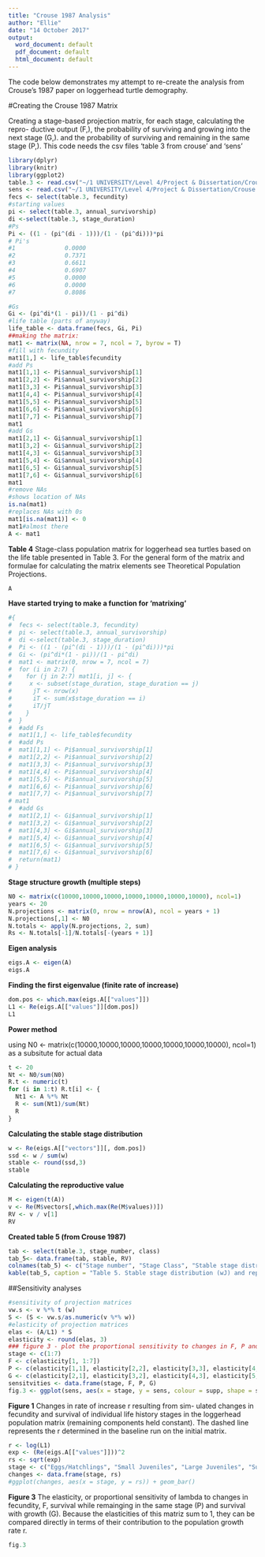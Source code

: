 ```yaml
---
title: "Crouse 1987 Analysis"
author: "Ellie"
date: "14 October 2017"
output:
  word_document: default
  pdf_document: default
  html_document: default
---
```

The code below demonstrates my attempt to re-create the analysis from Crouse's 1987 paper on loggerhead turtle demography. 

#Creating the Crouse 1987 Matrix

Creating a stage-based projection matrix, for each stage, 
calculating the repro- ductive output (F,), the probability of surviving and growing into the next stage (G,). and the probability of surviving and 
remaining in the same stage (P,).
This code needs the csv files 'table 3 from crouse' and 'sens'

```r
library(dplyr)
library(knitr)
library(ggplot2)
table.3 <- read.csv("~/1 UNIVERSITY/Level 4/Project & Dissertation/Crouse 1987/table 3 from crouse.csv")
sens <- read.csv("~/1 UNIVERSITY/Level 4/Project & Dissertation/Crouse 1987/sens.csv")
fecs <- select(table.3, fecundity)
#starting values 
pi <- select(table.3, annual_survivorship)
di <-select(table.3, stage_duration)
#Ps
Pi <- ((1 - (pi^(di - 1)))/(1 - (pi^di)))*pi
# Pi's
#1              0.0000
#2              0.7371
#3              0.6611
#4              0.6907
#5              0.0000
#6              0.0000
#7              0.8086

#Gs
Gi <- (pi^di*(1 - pi))/(1 - pi^di) 
#life table (parts of anyway)
life_table <- data.frame(fecs, Gi, Pi)
##making the matrix: 
mat1 <- matrix(NA, nrow = 7, ncol = 7, byrow = T) 
#fill with fecundity 
mat1[1,] <- life_table$fecundity 
#add Ps 
mat1[1,1] <- Pi$annual_survivorship[1] 
mat1[2,2] <- Pi$annual_survivorship[2] 
mat1[3,3] <- Pi$annual_survivorship[3]
mat1[4,4] <- Pi$annual_survivorship[4]
mat1[5,5] <- Pi$annual_survivorship[5]
mat1[6,6] <- Pi$annual_survivorship[6]
mat1[7,7] <- Pi$annual_survivorship[7]
mat1
#add Gs 
mat1[2,1] <- Gi$annual_survivorship[1]
mat1[3,2] <- Gi$annual_survivorship[2]
mat1[4,3] <- Gi$annual_survivorship[3]
mat1[5,4] <- Gi$annual_survivorship[4]
mat1[6,5] <- Gi$annual_survivorship[5]
mat1[7,6] <- Gi$annual_survivorship[6] 
mat1
#remove NAs
#shows location of NAs
is.na(mat1)
#replaces NAs with 0s
mat1[is.na(mat1)] <- 0
mat1#almost there 
A <- mat1
```
**Table 4** 
Stage-class population matrix for loggerhead sea turtles based on the life table presented in Table 3. For the general form of the matrix and formulae for calculating the matrix elements see Theoretical Population Projections. 
```r
A
```
**Have started trying to make a function for 'matrixing'**
```r
#{
#  fecs <- select(table.3, fecundity)
#  pi <- select(table.3, annual_survivorship)
#  di <-select(table.3, stage_duration)
#  Pi <- ((1 - (pi^(di - 1)))/(1 - (pi^di)))*pi
#  Gi <- (pi^di*(1 - pi))/(1 - pi^di)
#  mat1 <- matrix(0, nrow = 7, ncol = 7)
#  for (i in 2:7) {
#    for (j in 2:7) mat1[i, j] <- {
#     x <- subset(stage_duration, stage_duration == j)
#      jT <- nrow(x)
#      iT <- sum(x$stage_duration == i)
#      iT/jT
#    }
#  }
#  #add Fs
#  mat1[1,] <- life_table$fecundity 
#  #add Ps 
#  mat1[1,1] <- Pi$annual_survivorship[1] 
#  mat1[2,2] <- Pi$annual_survivorship[2] 
#  mat1[3,3] <- Pi$annual_survivorship[3]
#  mat1[4,4] <- Pi$annual_survivorship[4]
#  mat1[5,5] <- Pi$annual_survivorship[5]
#  mat1[6,6] <- Pi$annual_survivorship[6]
#  mat1[7,7] <- Pi$annual_survivorship[7]
# mat1
#  #add Gs 
#  mat1[2,1] <- Gi$annual_survivorship[1]
#  mat1[3,2] <- Gi$annual_survivorship[2]
#  mat1[4,3] <- Gi$annual_survivorship[3]
#  mat1[5,4] <- Gi$annual_survivorship[4]
#  mat1[6,5] <- Gi$annual_survivorship[5]
#  mat1[7,6] <- Gi$annual_survivorship[6] 
#  return(mat1)
# }
```
**Stage structure growth (multiple steps)**
```r
N0 <- matrix(c(10000,10000,10000,10000,10000,10000,10000), ncol=1)
years <- 20
N.projections <- matrix(0, nrow = nrow(A), ncol = years + 1) 
N.projections[,1] <- N0 
N.totals <- apply(N.projections, 2, sum)
Rs <- N.totals[-1]/N.totals[-(years + 1)]
```
**Eigen analysis** 
```r
eigs.A <- eigen(A)
eigs.A
```
**Finding the first eigenvalue (finite rate of increase)**
```r
dom.pos <- which.max(eigs.A[["values"]])
L1 <- Re(eigs.A[["values"]][dom.pos])
L1
```
**Power method** 

using N0 <- matrix(c(10000,10000,10000,10000,10000,10000,10000), ncol=1) as a subsitute for actual data 
```r
t <- 20
Nt <- N0/sum(N0)
R.t <- numeric(t)
for (i in 1:t) R.t[i] <- {
  Nt1 <- A %*% Nt
  R <- sum(Nt1)/sum(Nt)
  R
} 
```
**Calculating the stable stage distribution** 
```r
w <- Re(eigs.A[["vectors"]][, dom.pos])
ssd <- w / sum(w)
stable <- round(ssd,3)
stable
```
**Calculating the reproductive value** 
```r
M <- eigen(t(A))
v <- Re(M$vectors[,which.max(Re(M$values))])
RV <- v / v[1]
RV 
```
**Created table 5 (from Crouse 1987)** 
```r
tab <- select(table.3, stage_number, class)
tab_5<- data.frame(tab, stable, RV)
colnames(tab_5) <- c("Stage number", "Stage Class", "Stable stage distribution (Dominant eigenvector)", "Reproductive values (left eigenvector)" )
kable(tab_5, caption = "Table 5. Stable stage distribution (wJ) and reproductive values (v') for the loggerhead population matrix given in Table 4.")
```

##Sensitivity analyses
```r
#sensitivity of projection matrices 
vw.s <- v %*% t (w) 
S <- (S <- vw.s/as.numeric(v %*% w)) 
#elasticity of projection matrices 
elas <- (A/L1) * S 
elasticity <- round(elas, 3)
### figure 3 - plot the proportional sensitivity to changes in F, P and G 
stage <- c(1:7)
F <- c(elasticity[1, 1:7])
P <- c(elasticity[1,1], elasticity[2,2], elasticity[3,3], elasticity[4,4], elasticity[5,5], elasticity[6,6], elasticity[7,7])
G <- c(elasticity[2,1], elasticity[3,2], elasticity[4,3], elasticity[5,4], elasticity[6,5], elasticity[7,6], 0)
sensitvities <- data.frame(stage, F, P, G)
fig.3 <- ggplot(sens, aes(x = stage, y = sens, colour = supp, shape = supp)) + geom_line() + geom_point(size = 4) + labs(x = "Stage", y = "Elasticity")
```
**Figure 1**
Changes in rate of increase r resulting from sim- ulated changes in fecundity and survival of individual life history stages in the loggerhead population matrix (remaining components held constant). The dashed line represents the r determined in the baseline run on the initial matrix. 
```r
r <- log(L1)
exp <- (Re(eigs.A[["values"]]))^2
rs <- sqrt(exp)
stage <- c("Eggs/Hatchlings", "Small Juveniles", "Large Juveniles", "Subadults", "Novice Breeders", "1st-yr Remigrants", "Mature Breeders")
changes <- data.frame(stage, rs)
#ggplot(changes, aes(x = stage, y = rs)) + geom_bar()
```
**Figure 3** 
The elasticity, or proportional sensitivity of lambda to changes in fecundity, F, survival while remainging in the same stage (P) and survival with growth (G). Because the elasticities of this matriz sum to 1, they can be compared directly in terms of their contribution to the population growth rate r. 

```r
fig.3
```